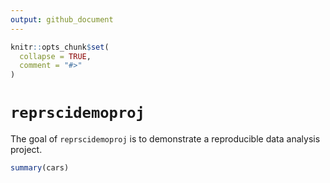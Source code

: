 ```yaml
---
output: github_document
---
```


<!-- README.md is generated from README.Rmd. Please edit that file -->

```r
knitr::opts_chunk$set(
  collapse = TRUE,
  comment = "#>"
)
```

# `reprscidemoproj` 

<!-- badges: start -->
<!-- badges: end -->

The goal of `reprscidemoproj` is to demonstrate a reproducible data analysis project.


```r
summary(cars)
```

